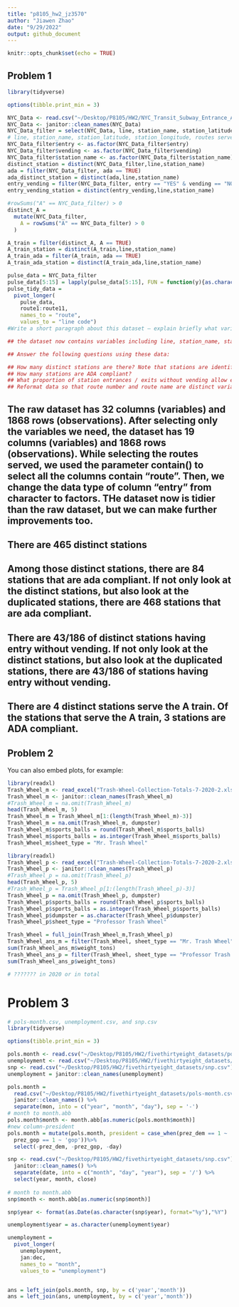 ```yaml
---
title: "p8105_hw2_jz3570"
author: "Jiawen Zhao"
date: "9/29/2022"
output: github_document
---
```


```r
knitr::opts_chunk$set(echo = TRUE)
```

## Problem 1

```r
library(tidyverse)

options(tibble.print_min = 3)

NYC_Data <- read.csv("~/Desktop/P8105/HW2/NYC_Transit_Subway_Entrance_And_Exit_Data.csv")
NYC_Data <- janitor::clean_names(NYC_Data)
NYC_Data_filter = select(NYC_Data, line, station_name, station_latitude, station_longitude, contains('route'), entry, vending, entrance_type, ada)
# line, station_name, station_latitude, station_longitude, routes served, entry, vending, entrance_type, ada
NYC_Data_filter$entry <- as.factor(NYC_Data_filter$entry)
NYC_Data_filter$vending <- as.factor(NYC_Data_filter$vending)
NYC_Data_filter$station_name <- as.factor(NYC_Data_filter$station_name)
distinct_station = distinct(NYC_Data_filter,line,station_name)
ada = filter(NYC_Data_filter, ada == TRUE)
ada_distinct_station = distinct(ada,line,station_name)
entry_vending = filter(NYC_Data_filter, entry == "YES" & vending == "NO")
entry_vending_station = distinct(entry_vending,line,station_name)

#rowSums("A" == NYC_Data_filter) > 0 
distinct_A =
  mutate(NYC_Data_filter,
    A = rowSums("A" == NYC_Data_filter) > 0 
  )

A_train = filter(distinct_A, A == TRUE)
A_train_station = distinct(A_train,line,station_name)
A_train_ada = filter(A_train, ada == TRUE)
A_train_ada_station = distinct(A_train_ada,line,station_name)

pulse_data = NYC_Data_filter
pulse_data[5:15] = lapply(pulse_data[5:15], FUN = function(y){as.character(y)})
pulse_tidy_data = 
  pivot_longer(
    pulse_data, 
    route1:route11,
    names_to = "route", 
    values_to = "line code")
#Write a short paragraph about this dataset – explain briefly what variables the dataset contains, describe your data cleaning steps so far, and give the dimension (rows x columns) of the resulting dataset. Are these data tidy?

## the dataset now contains variables including line, station_name, station_latitude, station_longitude, routes served, entry, vending, entrance_type, ada.  

## Answer the following questions using these data:

## How many distinct stations are there? Note that stations are identified both by name and by line (e.g. 125th St 8th Avenue; 125st Broadway; 125st Lenox); the distinct function may be useful here.
## How many stations are ADA compliant?
## What proportion of station entrances / exits without vending allow entrance?
## Reformat data so that route number and route name are distinct variables. How many distinct stations serve the A train? Of the stations that serve the A train, how many are ADA compliant?


```

## The raw dataset has 32 columns (variables) and 1868 rows (observations). After selecting only the variables we need, the dataset has 19 columns (variables) and 1868 rows (observations). While selecting the routes served, we used the parameter contain() to select all the columns contain "route". Then, we change the data type of column "entry" from character to factors. THe dataset now is tidier than the raw dataset, but we can make further improvements too.

## There are 465 distinct stations
 
## Among those distinct stations, there are 84 stations that are ada compliant. If not only look at the distinct stations, but also look at the duplicated stations, there are 468 stations that are ada compliant.

## There are 43/186 of distinct stations having entry without vending. If not only look at the distinct stations, but also look at the duplicated stations, there are 43/186 of stations having entry without vending.

## There are 4 distinct stations serve the A train. Of the stations that serve the A train, 3 stations are ADA compliant.




## Problem 2

You can also embed plots, for example:

```r
library(readxl)
Trash_Wheel_m <- read_excel("Trash-Wheel-Collection-Totals-7-2020-2.xlsx", sheet = "Mr. Trash Wheel")
Trash_Wheel_m <- janitor::clean_names(Trash_Wheel_m)
#Trash_Wheel_m = na.omit(Trash_Wheel_m)
head(Trash_Wheel_m, 5)
Trash_Wheel_m = Trash_Wheel_m[1:(length(Trash_Wheel_m)-3)]
Trash_Wheel_m = na.omit(Trash_Wheel_m, dumpster)
Trash_Wheel_m$sports_balls = round(Trash_Wheel_m$sports_balls)
Trash_Wheel_m$sports_balls = as.integer(Trash_Wheel_m$sports_balls)
Trash_Wheel_m$sheet_type = "Mr. Trash Wheel"
```


```r
library(readxl)
Trash_Wheel_p <- read_excel("Trash-Wheel-Collection-Totals-7-2020-2.xlsx", sheet = "Professor Trash Wheel")
Trash_Wheel_p <- janitor::clean_names(Trash_Wheel_p)
#Trash_Wheel_p = na.omit(Trash_Wheel_p)
head(Trash_Wheel_p, 5)
#Trash_Wheel_p = Trash_Wheel_p[1:(length(Trash_Wheel_p)-3)]
Trash_Wheel_p = na.omit(Trash_Wheel_p, dumpster)
Trash_Wheel_p$sports_balls = round(Trash_Wheel_p$sports_balls)
Trash_Wheel_p$sports_balls = as.integer(Trash_Wheel_p$sports_balls)
Trash_Wheel_p$dumpster = as.character(Trash_Wheel_p$dumpster)
Trash_Wheel_p$sheet_type = "Professor Trash Wheel"
```


```r
Trash_Wheel = full_join(Trash_Wheel_m,Trash_Wheel_p)
Trash_Wheel_ans_m = filter(Trash_Wheel, sheet_type == "Mr. Trash Wheel" & year == 2020)
sum(Trash_Wheel_ans_m$weight_tons)
Trash_Wheel_ans_p = filter(Trash_Wheel, sheet_type == "Professor Trash Wheel" & year == 2020)
sum(Trash_Wheel_ans_p$weight_tons)

# ??????? in 2020 or in total
```


# Problem 3

```r
# pols-month.csv, unemployment.csv, and snp.csv
library(tidyverse)

options(tibble.print_min = 3)

pols.month <- read.csv("~/Desktop/P8105/HW2/fivethirtyeight_datasets/pols-month.csv")
unemployment <- read.csv("~/Desktop/P8105/HW2/fivethirtyeight_datasets/unemployment.csv")
snp <- read.csv("~/Desktop/P8105/HW2/fivethirtyeight_datasets/snp.csv")
unemployment = janitor::clean_names(unemployment)

```

```r
pols.month = 
  read.csv("~/Desktop/P8105/HW2/fivethirtyeight_datasets/pols-month.csv") %>%
  janitor::clean_names() %>%
  separate(mon, into = c("year", "month", "day"), sep = '-')
# month to month.abb
pols.month$month <- month.abb[as.numeric(pols.month$month)]
#new column-president
pols.month = mutate(pols.month, president = case_when(prez_dem == 1 ~ 'dem',
  prez_gop == 1 ~ 'gop'))%>%
  select(-prez_dem, -prez_gop, -day)


```

```r
snp <- read.csv("~/Desktop/P8105/HW2/fivethirtyeight_datasets/snp.csv") %>%
  janitor::clean_names() %>%
  separate(date, into = c("month", "day", "year"), sep = '/') %>% 
  select(year, month, close) 
  
# month to month.abb
snp$month <- month.abb[as.numeric(snp$month)]

snp$year <- format(as.Date(as.character(snp$year), format="%y"),"%Y")

```


```r
unemployment$year = as.character(unemployment$year)

unemployment = 
  pivot_longer(
    unemployment, 
    jan:dec,
    names_to = "month", 
    values_to = "unemployment")


ans = left_join(pols.month, snp, by = c('year','month'))
ans = left_join(ans, unemployment, by = c('year','month'))
```


